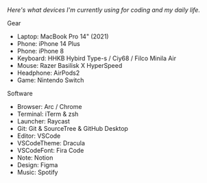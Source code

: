 <i className='font-bold'>Here's what devices I'm currently using for coding and my daily life.</i>

<span className='font-bold mt-5 text-xl'>Gear</span>
- <span className='font-bold'>Laptop</span>: MacBook Pro 14" (2021)  
- <span className='font-bold'>Phone</span>: iPhone 14 Plus
- <span className='font-bold'>Phone</span>: iPhone 8
- <span className='font-bold'>Keyboard</span>: HHKB Hybird Type-s / Ciy68 / Filco Minila Air
- <span className='font-bold'>Mouse</span>: Razer Basilisk X HyperSpeed
- <span className='font-bold'>Headphone</span>: AirPods2
- <span className='font-bold'>Game</span>: Nintendo Switch

<span className='font-bold mt-5 text-xl'>Software</span>
- <span className='font-bold'>Browser</span>: Arc / Chrome
- <span className='font-bold'>Terminal</span>: iTerm & zsh
- <span className='font-bold'>Launcher</span>: Raycast
- <span className='font-bold'>Git</span>: Git & SourceTree & GitHub Desktop
- <span className='font-bold'>Editor</span>: VSCode
- <span className='font-bold'>VSCodeTheme</span>: Dracula
- <span className='font-bold'>VSCodeFont</span>: Fira Code
- <span className='font-bold'>Note</span>: Notion
- <span className='font-bold'>Design</span>: Figma
- <span className='font-bold'>Music</span>: Spotify